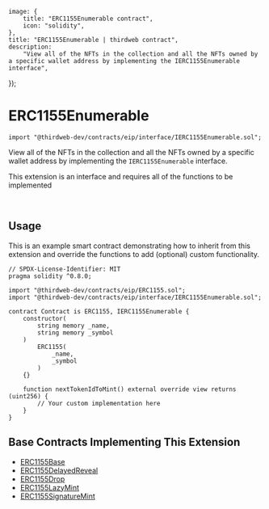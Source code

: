 
	image: {
		title: "ERC1155Enumerable contract",
		icon: "solidity",
	},
	title: "ERC1155Enumerable | thirdweb contract",
	description:
		"View all of the NFTs in the collection and all the NFTs owned by a specific wallet address by implementing the IERC1155Enumerable interface",
});

# ERC1155Enumerable

```solidity
import "@thirdweb-dev/contracts/eip/interface/IERC1155Enumerable.sol";
```

View all of the NFTs in the collection and all the NFTs owned by a specific wallet address by implementing the `IERC1155Enumerable` interface.

<Callout title="info" variant="info">

This extension is an interface and requires all of the functions to be implemented

</Callout>

<br />

<GithubButtonLink href="https://github.com/thirdweb-dev/contracts/blob/main/contracts/eip/interface/IERC1155Enumerable.sol" />

## Usage

This is an example smart contract demonstrating how to inherit from this extension and override the functions to add (optional) custom functionality.

```solidity
// SPDX-License-Identifier: MIT
pragma solidity ^0.8.0;

import "@thirdweb-dev/contracts/eip/ERC1155.sol";
import "@thirdweb-dev/contracts/eip/interface/IERC1155Enumerable.sol";

contract Contract is ERC1155, IERC1155Enumerable {
    constructor(
        string memory _name,
        string memory _symbol
    )
        ERC1155(
            _name,
            _symbol
        )
    {}

    function nextTokenIdToMint() external override view returns (uint256) {
        // Your custom implementation here
    }
}
```

## Base Contracts Implementing This Extension

- [ERC1155Base](/contracts/build/base-contracts/erc-1155/base)
- [ERC1155DelayedReveal](/contracts/build/base-contracts/erc-1155/delayed-reveal)
- [ERC1155Drop](/contracts/build/base-contracts/erc-1155/drop)
- [ERC1155LazyMint](/contracts/build/base-contracts/erc-1155/lazy-mint)
- [ERC1155SignatureMint](/contracts/build/base-contracts/erc-1155/signature-mint)
